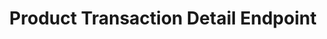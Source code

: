 ---
title: Product Transaction Detail Endpoint
sidebarTitle: Retrieve a Product Transaction
description: This API endpoint enables users to access comprehensive information about specific product transactions within a supply chain system. Utilizing the this endpoint, users can retrieve detailed data, including unique identifiers, transaction metadata, and associated information for a targeted product transaction.
openapi: get /transactions/product-transactions/{hashid}/
---